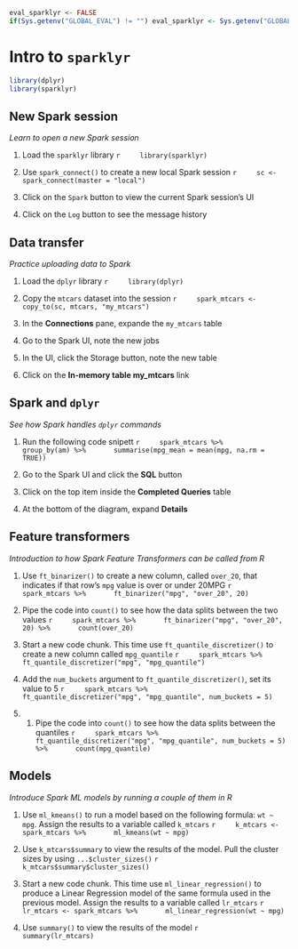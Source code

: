 ```r
eval_sparklyr <- FALSE
if(Sys.getenv("GLOBAL_EVAL") != "") eval_sparklyr <- Sys.getenv("GLOBAL_EVAL")
```

# Intro to `sparklyr`

```r
library(dplyr)
library(sparklyr)
```

## New Spark session
*Learn to open a new Spark session*

1. Load the `sparklyr` library
    ```r
    library(sparklyr)
    ```

2. Use `spark_connect()` to create a new local Spark session
    ```r
    sc <- spark_connect(master = "local")
    ```

3. Click on the `Spark` button to view the current Spark session's UI

4. Click on the `Log` button to see the message history

## Data transfer
*Practice uploading data to Spark*

1. Load the `dplyr` library
    ```r
    library(dplyr)
    ```

2. Copy the `mtcars` dataset into the session
    ```r
    spark_mtcars <- copy_to(sc, mtcars, "my_mtcars")
    ```

3. In the **Connections** pane, expande the `my_mtcars` table

4. Go to the Spark UI, note the new jobs

5. In the UI, click the Storage button, note the new table

6. Click on the **In-memory table my_mtcars** link

## Spark and `dplyr`
*See how Spark handles `dplyr` commands*

1. Run the following code snipett
    ```r
    spark_mtcars %>%
      group_by(am) %>%
      summarise(mpg_mean = mean(mpg, na.rm = TRUE))
    ```

2. Go to the Spark UI and click the **SQL** button 

3. Click on the top item inside the **Completed Queries** table

4. At the bottom of the diagram, expand **Details**

## Feature transformers
*Introduction to how Spark Feature Transformers can be called from R*

1. Use `ft_binarizer()` to create a new column, called `over_20`, that indicates if that row's `mpg` value is over or under 20MPG
    ```r
    spark_mtcars %>%
      ft_binarizer("mpg", "over_20", 20)
    ```


2. Pipe the code into `count()` to see how the data splits between the two values
    ```r
    spark_mtcars %>%
      ft_binarizer("mpg", "over_20", 20) %>%
      count(over_20)
    ```


3. Start a new code chunk. This time use `ft_quantile_discretizer()` to create a new column called `mpg_quantile`
    ```r
    spark_mtcars %>%
      ft_quantile_discretizer("mpg", "mpg_quantile")
    ```

4. Add the `num_buckets` argument to `ft_quantile_discretizer()`, set its value to 5
    ```r
    spark_mtcars %>%
      ft_quantile_discretizer("mpg", "mpg_quantile", num_buckets = 5)
    ```

5. 1. Pipe the code into `count()` to see how the data splits between the quantiles
    ```r
    spark_mtcars %>%
      ft_quantile_discretizer("mpg", "mpg_quantile", num_buckets = 5) %>%
      count(mpg_quantile)
    ```

## Models
*Introduce Spark ML models by running a couple of them in R*

1. Use `ml_kmeans()` to run a model based on the following formula: `wt ~ mpg`.  Assign the results to a variable called `k_mtcars`
    ```r
    k_mtcars <- spark_mtcars %>%
      ml_kmeans(wt ~ mpg)
    ```

2. Use `k_mtcars$summary` to view the results of the model.  Pull the cluster sizes by using `...$cluster_sizes()`
    ```r
    k_mtcars$summary$cluster_sizes()
    ```

3. Start a new code chunk. This time use `ml_linear_regression()` to produce a Linear Regression model of the same formula used in the previous model. Assign the results to a variable called `lr_mtcars`
    ```r
    lr_mtcars <- spark_mtcars %>%
      ml_linear_regression(wt ~ mpg)
    ```

4. Use `summary()` to view the results of the model
    ```r
    summary(lr_mtcars)
    ```

